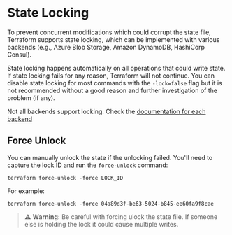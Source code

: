
# State Locking
To prevent concurrent modifications which could corrupt the state file, Terraform supports state locking, which can be implemented with various backends (e.g., Azure Blob Storage, Amazon DynamoDB, HashiCorp Consul).

State locking happens automatically on all operations that could write state. If state locking fails for any reason, Terraform will not continue. You can disable state locking for most commands with the `-lock=false` flag but it is not recommended without a good reason and further investigation of the problem (if any).

Not all backends support locking. Check the [documentation for each backend](https://developer.hashicorp.com/terraform/language/backend)

## Force Unlock
You can manually unlock the state if the unlocking failed. You'll need to capture the lock ID and run the `force-unlock` command:

```shell
terraform force-unlock -force LOCK_ID
```
For example:
```shell
terraform force-unlock -force 04a89d3f-be63-5024-b845-ee60fa9f8cae
```

> ⚠️ **Warning:** Be careful with forcing ulock the state file. If someone else is holding the lock it could cause multiple writes. 
